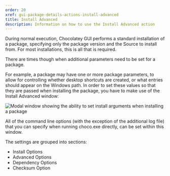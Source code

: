 ```yaml
---
order: 20
xref: gui-package-details-actions-install-advanced
title: Install Advanced
description: Information on how to use the Install Advanced action
---
```


During normal execution, Chocolatey GUI performs a standard installation of a package, specifying only the package version
and the Source to install from.  For most installations, this is all that is required.

There are times though when additional parameters need to be set for a package.

For example, a package may have one or more package parameters, to allow for controlling whether desktop shortcuts are
created, or what entries should appear on the Windows path.  In order to set these values so that they are passed when
installing the package, you have to make use of the Install Advanced window:

![Modal window showing the ability to set install arguments when installing a package](https://img.chocolatey.org/docs/chocolatey-gui/user_interface_main-window_package-details_install-advanced.png "Modal window showing the ability to set install arguments when installing a package")

All of the command line options (with the exception of the additional log file) that you can specify when running
choco.exe directly, can be set within this window.

The settings are grouped into sections:

- Install Options
- Advanced Options
- Dependency Options
- Checksum Option